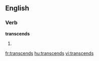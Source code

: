 ==English==

===Verb===
'''transcends'''

# {{third-person singular of|[[transcend]]}}

[[fr:transcends]]
[[hu:transcends]]
[[vi:transcends]]